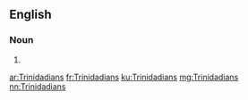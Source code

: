 ==English==

===Noun===
{{head|en|plural}}

# {{plural of|Trinidadian|lang=en|nocat=1}}

[[ar:Trinidadians]]
[[fr:Trinidadians]]
[[ku:Trinidadians]]
[[mg:Trinidadians]]
[[nn:Trinidadians]]